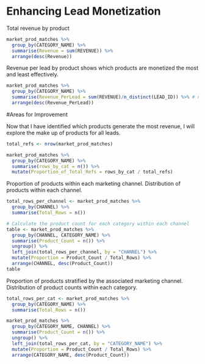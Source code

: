 
# Enhancing Lead Monetization

Total revenue by product

```r
market_prod_matches %>%
  group_by(CATEGORY_NAME) %>%
  summarise(Revenue = sum(REVENUE)) %>%
  arrange(desc(Revenue))
```

Revenue per lead by product shows which products are monetized the most and least effectively.

```r
market_prod_matches %>%
  group_by(CATEGORY_NAME) %>%
  summarise(Revenue_PerLead = sum(REVENUE)/n_distinct(LEAD_ID)) %>% # number of sessions per channel
  arrange(desc(Revenue_PerLead))
```

#Areas for Improvement

Now that I have identified which products generate the most revenue, I will explore the make up of products for all leads.

```r
total_refs <- nrow(market_prod_matches)

market_prod_matches %>%
  group_by(CATEGORY_NAME) %>%
  summarise(rows_by_cat = n()) %>%
  mutate(Proportion_of_Total_Refs = rows_by_cat / total_refs)

```

Proportion of products within each marketing channel. Distribution of products within each channel.

```r
total_rows_per_channel <- market_prod_matches %>%
  group_by(CHANNEL) %>%
  summarise(Total_Rows = n())

# Calculate the product count for each category within each channel
table <- market_prod_matches %>%
  group_by(CHANNEL, CATEGORY_NAME) %>%
  summarise(Product_Count = n()) %>%
  ungroup() %>%
  left_join(total_rows_per_channel, by = "CHANNEL") %>%
  mutate(Proportion = Product_Count / Total_Rows) %>%
  arrange(CHANNEL, desc(Product_Count))
table

```

Proportion of products stratified by the associated marketing channel. Distribution of product counts within each category.

```r
total_rows_per_cat <- market_prod_matches %>%
  group_by(CATEGORY_NAME) %>%
  summarise(Total_Rows = n())

market_prod_matches %>%
  group_by(CATEGORY_NAME, CHANNEL) %>%
  summarise(Product_Count = n()) %>%
  ungroup() %>%
  left_join(total_rows_per_cat, by = "CATEGORY_NAME") %>%
  mutate(Proportion = Product_Count / Total_Rows) %>%
  arrange(CATEGORY_NAME, desc(Product_Count))
```
